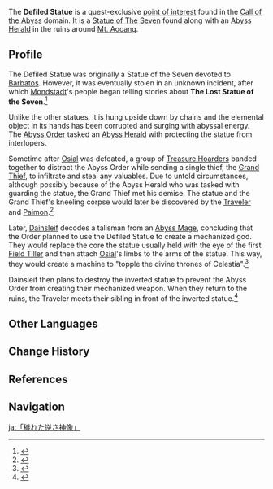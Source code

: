 {{Location Infobox
|image        = Defiled Statue.png
|type         = Point of Interest
|region       = Liyue
|quest        = Involuntary Sacrifice
}}
The '''Defiled Statue''' is a quest-exclusive [[Point of Interest|point of interest]] found in the [[Call of the Abyss]] domain. It is a [[Statue of The Seven]] found along with an [[Abyss Herald]] in the ruins around [[Mt. Aocang]].

==Profile==
The Defiled Statue was originally a Statue of the Seven devoted to [[Barbatos]]. However, it was eventually stolen in an unknown incident, after which [[Mondstadt]]'s people began telling stories about '''The Lost Statue of the Seven'''.<ref>{{Ref/Quest|Dishonorable Trial}}</ref>

Unlike the other statues, it is hung upside down by chains and the elemental object in its hands has been corrupted and surging with abyssal energy. The [[Abyss Order]] tasked an [[Abyss Herald]] with protecting the statue from interlopers.

Sometime after [[Osial]] was defeated, a group of [[Treasure Hoarders]] banded together to distract the Abyss Order while sending a single thief, the [[Grand Thief]], to infiltrate and steal any valuables. Due to untold circumstances, although possibly because of the Abyss Herald who was tasked with guarding the statue, the Grand Thief met his demise. The statue and the Grand Thief's kneeling corpse would later be discovered by the [[Traveler]] and [[Paimon]].<ref>{{Ref/Quest|Involuntary Sacrifice}}</ref>

Later, [[Dainsleif]] decodes a talisman from an [[Abyss Mage]], concluding that the Order planned to use the Defiled Statue to create a mechanized god. They would replace the core the statue usually held with the eye of the first [[Field Tiller]] and then attach [[Osial]]'s limbs to the arms of the statue. This way, they would create a machine to "topple the divine thrones of Celestia".<ref name="herald">{{Ref/Quest|A Herald Without Adherents}}</ref>

Dainsleif then plans to destroy the inverted statue to prevent the Abyss Order from creating their mechanized weapon. When they return to the ruins, the Traveler meets their sibling in front of the inverted statue.<ref>{{Ref/Quest|A Soul Set Apart}}</ref>

==Other Languages==
{{Other Languages
|en      = Defiled Statue
|zhs     = 「污秽逆位神像」
|zhs_rm  = "Wūhuì Nìwèi Shénxiàng"
|zht     = 「污穢逆位神像」
|zht_rm  = "Wūhuì Nìwèi Shénxiàng"
|zh_tl   = "Defiled Inverted God Statue"
|ja      = 「穢れた逆さ神像」
|ja_rm   = "Kegareta Sakasa Shinzou"{{Assumed}}
|ja_tl   = "Defiled Inverted God Statue"
|ko      = 「뒤집힌 {{tt|불결|不潔}}한 {{tt|신상|神像}}」
|ko_rm   = "Dwijipin Bulgyeol-han Sinsang"
|ko_tl   = "Inverted Unclean God Statue"
|es      = Estatua profanada
|es_tl   = Profaned Statue
|fr      = Statue profanée
|fr_tl   = Profaned Statue
|ru      = Осквернённая статуя
|ru_tl   = Defiled Statue
|th      = Defiled Statue
|vi      = {{tt|Tượng|像}} {{tt|Thần|神}} {{tt|Ô Uế|污穢}}
|vi_tl   = Defiled God Statue
|de      = Entweihte Statue
|de_tl   = Desecrated Statue
|id      = Patung Ternoda
|id_tl   = Stained Statue
|pt      = Estátua Profanada
|pt_tl   = Profaned Statue
|tr      = Kirli Heykel
|tr_tl   = 
|it      = Statua dissacrata
|it_tl   = 
}}

==Change History==
{{Change History|1.4}}

==References==
{{Reflist}}

==Navigation==
{{PoI Navbox|Liyue}}

[[ja:「穢れた逆さ神像」]]
